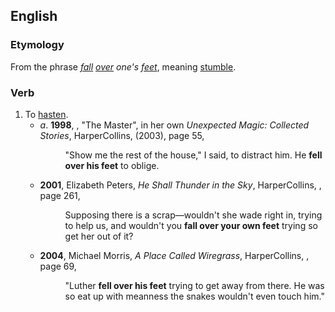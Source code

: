 ==English==

===Etymology===
From the phrase ''[[fall]] [[over]] one's [[feet]]'', meaning [[stumble]].

===Verb===
{{en-verb|falls over one's feet|falling over one's feet|fell over one's feet|fallen over one's feet}}

# To [[hasten]].
#* ''a''. '''1998''', {{w|Diana Wynne Jones}}, "The Master", in her own ''Unexpected Magic: Collected Stories'', HarperCollins, {{ISBN|0060555335}} (2003), page 55,
#*: "Show me the rest of the house," I said, to distract him. He '''fell over his feet''' to oblige.
#* '''2001''', Elizabeth Peters, ''He Shall Thunder in the Sky'', HarperCollins, {{ISBN|0380798581}}, page 261,
#*: Supposing there is a scrap—wouldn't she wade right in, trying to help us, and wouldn't you '''fall over your own feet''' trying so get her out of it?
#* '''2004''', Michael Morris, ''A Place Called Wiregrass'', HarperCollins, {{ISBN|0060727101}}, page 69,
#*: "Luther '''fell over his feet''' trying to get away from there. He was so eat up with meanness the snakes wouldn't even touch him."